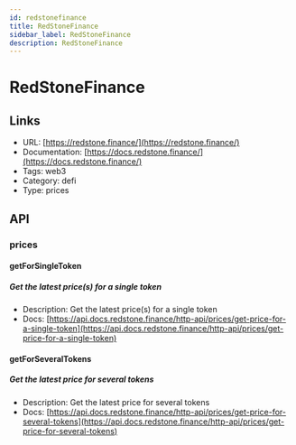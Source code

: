 ```yaml
---
id: redstonefinance
title: RedStoneFinance
sidebar_label: RedStoneFinance
description: RedStoneFinance
---
```


# RedStoneFinance

## Links

* URL: [https://redstone.finance/](https://redstone.finance/)
* Documentation: [https://docs.redstone.finance/](https://docs.redstone.finance/)
* Tags: web3
* Category: defi
* Type: prices

## API

### prices

#### getForSingleToken

##### Get the latest price(s) for a single token

* Description: Get the latest price(s) for a single token
* Docs: [https://api.docs.redstone.finance/http-api/prices/get-price-for-a-single-token](https://api.docs.redstone.finance/http-api/prices/get-price-for-a-single-token)

#### getForSeveralTokens

##### Get the latest price for several tokens

* Description: Get the latest price for several tokens
* Docs: [https://api.docs.redstone.finance/http-api/prices/get-price-for-several-tokens](https://api.docs.redstone.finance/http-api/prices/get-price-for-several-tokens)
